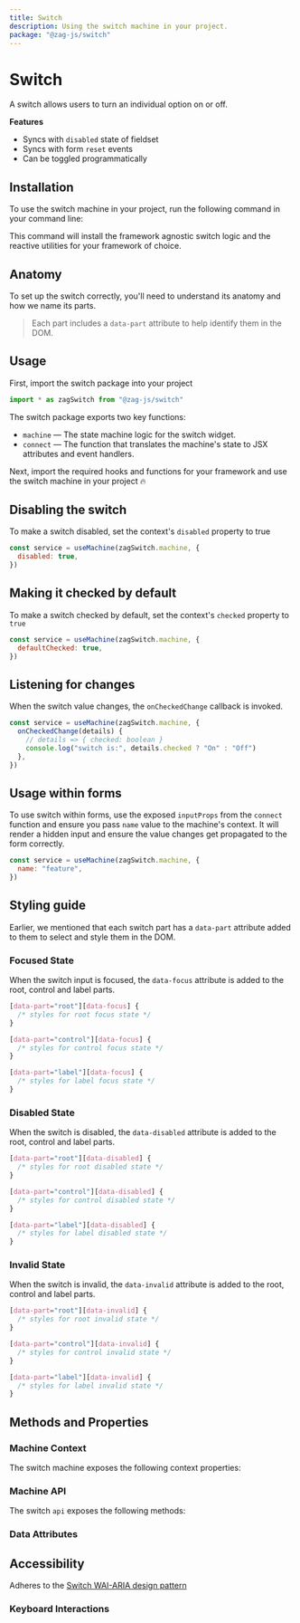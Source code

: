 ```yaml
---
title: Switch
description: Using the switch machine in your project.
package: "@zag-js/switch"
---
```


# Switch

A switch allows users to turn an individual option on or off.

<Resources pkg="@zag-js/switch" />

<Showcase id="Switch" />

**Features**

- Syncs with `disabled` state of fieldset
- Syncs with form `reset` events
- Can be toggled programmatically

## Installation

To use the switch machine in your project, run the following command in your
command line:

<CodeSnippet id="switch/installation.mdx" />

This command will install the framework agnostic switch logic and the reactive
utilities for your framework of choice.

## Anatomy

To set up the switch correctly, you'll need to understand its anatomy and how we
name its parts.

> Each part includes a `data-part` attribute to help identify them in the DOM.

<Anatomy id="switch" />

## Usage

First, import the switch package into your project

```jsx
import * as zagSwitch from "@zag-js/switch"
```

The switch package exports two key functions:

- `machine` — The state machine logic for the switch widget.
- `connect` — The function that translates the machine's state to JSX attributes
  and event handlers.

Next, import the required hooks and functions for your framework and use the
switch machine in your project 🔥

<CodeSnippet id="switch/usage.mdx" />

## Disabling the switch

To make a switch disabled, set the context's `disabled` property to true

```jsx {3}
const service = useMachine(zagSwitch.machine, {
  disabled: true,
})
```

## Making it checked by default

To make a switch checked by default, set the context's `checked` property to
`true`

```jsx {3}
const service = useMachine(zagSwitch.machine, {
  defaultChecked: true,
})
```

## Listening for changes

When the switch value changes, the `onCheckedChange` callback is invoked.

```jsx {3-5}
const service = useMachine(zagSwitch.machine, {
  onCheckedChange(details) {
    // details => { checked: boolean }
    console.log("switch is:", details.checked ? "On" : "Off")
  },
})
```

## Usage within forms

To use switch within forms, use the exposed `inputProps` from the `connect`
function and ensure you pass `name` value to the machine's context. It will
render a hidden input and ensure the value changes get propagated to the form
correctly.

```jsx {3}
const service = useMachine(zagSwitch.machine, {
  name: "feature",
})
```

## Styling guide

Earlier, we mentioned that each switch part has a `data-part` attribute added to
them to select and style them in the DOM.

### Focused State

When the switch input is focused, the `data-focus` attribute is added to the
root, control and label parts.

```css
[data-part="root"][data-focus] {
  /* styles for root focus state */
}

[data-part="control"][data-focus] {
  /* styles for control focus state */
}

[data-part="label"][data-focus] {
  /* styles for label focus state */
}
```

### Disabled State

When the switch is disabled, the `data-disabled` attribute is added to the root,
control and label parts.

```css
[data-part="root"][data-disabled] {
  /* styles for root disabled state */
}

[data-part="control"][data-disabled] {
  /* styles for control disabled state */
}

[data-part="label"][data-disabled] {
  /* styles for label disabled state */
}
```

### Invalid State

When the switch is invalid, the `data-invalid` attribute is added to the root,
control and label parts.

```css
[data-part="root"][data-invalid] {
  /* styles for root invalid state */
}

[data-part="control"][data-invalid] {
  /* styles for control invalid state */
}

[data-part="label"][data-invalid] {
  /* styles for label invalid state */
}
```

## Methods and Properties

### Machine Context

The switch machine exposes the following context properties:

<ContextTable name="switch" />

### Machine API

The switch `api` exposes the following methods:

<ApiTable name="switch" />

### Data Attributes

<DataAttrTable name="switch" />

## Accessibility

Adheres to the
[Switch WAI-ARIA design pattern](https://www.w3.org/WAI/ARIA/apg/patterns/switch/)

### Keyboard Interactions

<KeyboardTable name="switch" />
